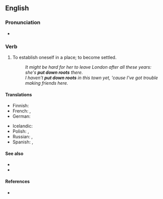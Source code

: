 ==English==

===Pronunciation===
* {{audio|en|En-au-put down roots.ogg|Audio (AU)}}

===Verb===
{{en-verb|[[put]]<,,put> [[down]] [[root]]s}}

# {{lb|en|idiomatic}} To establish oneself in a place; to become settled.
#: ''It might be hard for her to leave London after all these years: she's '''put down roots''' there.''
#: ''I haven't '''put down roots''' in this town yet, 'cause I've got trouble making friends here.''

====Translations====
{{trans-top|to become settled}}
* Finnish: {{t+|fi|juurtua}}
* French: {{t+|fr|prendre racine}}, {{t+|fr|s'enraciner}}
* German: {{t|de|Wurzeln schlagen}}
{{trans-mid}}
* Icelandic: {{t|is|festa rætur}}
* Polish: {{t+|pl|zapuścić korzenie|pf}}, {{t+|pl|zapuszczać korzenie|impf}}
* Russian: {{t|ru|[[пуска́ть]] [[корень|ко́рни]]|impf}}, {{t|ru|[[пусти́ть]] [[корень|ко́рни]]|pf}}
* Spanish: {{t+|es|echar raíces}}, {{t+|es|enraizar}}
{{trans-bottom}}

====See also====
* {{l|en|hang one's hat}}
* {{l|en|let the grass grow under one's feet}}

====References====
* {{R:Longman}}